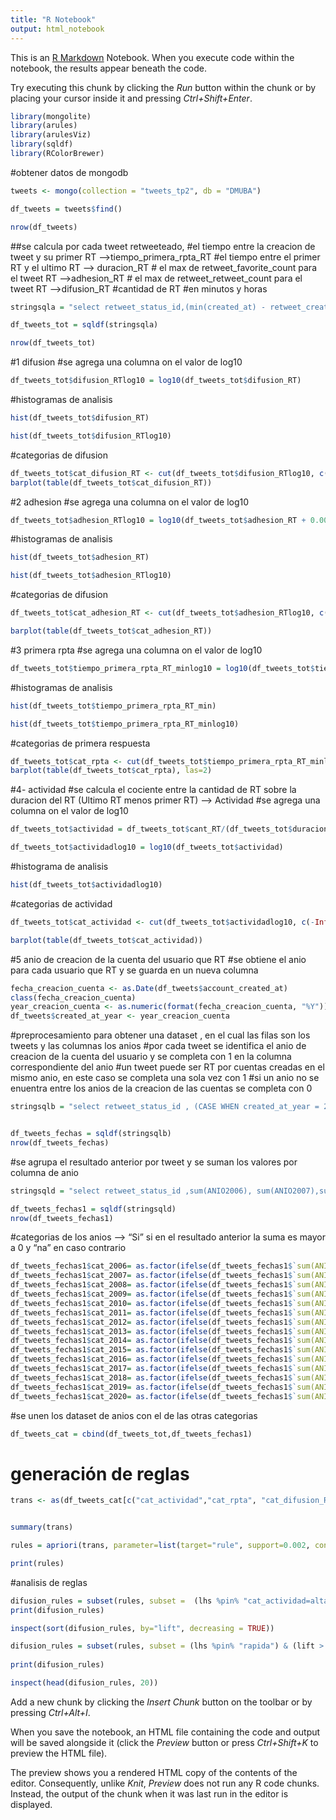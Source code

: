 ```yaml
---
title: "R Notebook"
output: html_notebook
---
```


This is an [R Markdown](http://rmarkdown.rstudio.com) Notebook. When you execute code within the notebook, the results appear beneath the code. 

Try executing this chunk by clicking the *Run* button within the chunk or by placing your cursor inside it and pressing *Ctrl+Shift+Enter*. 

```r
library(mongolite)
library(arules)
library(arulesViz)
library(sqldf)
library(RColorBrewer)
```
#obtener datos de mongodb
```r
tweets <- mongo(collection = "tweets_tp2", db = "DMUBA")

df_tweets = tweets$find()

nrow(df_tweets)
```
##se calcula por cada tweet retweeteado,
#el tiempo entre la creacion de tweet y su primer RT -->tiempo_primera_rpta_RT
#el tiempo entre el primer RT y el ultimo RT ---> duracion_RT
# el max de retweet_favorite_count para el tweet RT --->adhesion_RT
# el max de retweet_retweet_count para el tweet RT ---->difusion_RT
#cantidad de RT
#en minutos y horas

```r

stringsqla = "select retweet_status_id,(min(created_at) - retweet_created_at)/60 as tiempo_primera_rpta_RT_min,(min(created_at) - retweet_created_at)/3600 as tiempo_primera_rpta_RT_hs, (max(created_at) - min(created_at))/60 as duracion_RT_min,(max(created_at) - min(created_at))/3600 as duracion_RT_hs, max(retweet_favorite_count) as adhesion_RT, max(retweet_retweet_count) as difusion_RT,count(*) as cant_RT from df_tweets group by retweet_status_id"

df_tweets_tot = sqldf(stringsqla)

nrow(df_tweets_tot)
```
#1 difusion
#se agrega una columna on el valor de log10 

```r
df_tweets_tot$difusion_RTlog10 = log10(df_tweets_tot$difusion_RT)
```
#histogramas de analisis
```r
hist(df_tweets_tot$difusion_RT)
```
```r
hist(df_tweets_tot$difusion_RTlog10)
```
#categorias de difusion
```r
df_tweets_tot$cat_difusion_RT <- cut(df_tweets_tot$difusion_RTlog10, c(-Inf,0.7, 1.7, 2.7, Inf), labels = c("muy baja", "baja", "media", "alta"))
barplot(table(df_tweets_tot$cat_difusion_RT))
```
#2 adhesion
#se agrega una columna on el valor de log10 
```r
df_tweets_tot$adhesion_RTlog10 = log10(df_tweets_tot$adhesion_RT + 0.0001 )
```
#histogramas de analisis
```r
hist(df_tweets_tot$adhesion_RT)
```

```r
hist(df_tweets_tot$adhesion_RTlog10)
```
#categorias de difusion
```r
df_tweets_tot$cat_adhesion_RT <- cut(df_tweets_tot$adhesion_RTlog10, c(-Inf, 1, 2, 3, 4, Inf), labels = c("muy baja", "baja", "media", "alta", "muy alta"))

barplot(table(df_tweets_tot$cat_adhesion_RT))

```

#3 primera rpta
#se agrega una columna on el valor de log10 
```r
df_tweets_tot$tiempo_primera_rpta_RT_minlog10 = log10(df_tweets_tot$tiempo_primera_rpta_RT_min)
```
#histogramas de analisis
```r
hist(df_tweets_tot$tiempo_primera_rpta_RT_min)
```

```r
hist(df_tweets_tot$tiempo_primera_rpta_RT_minlog10)
```

#categorias de primera respuesta

```r
df_tweets_tot$cat_rpta <- cut(df_tweets_tot$tiempo_primera_rpta_RT_minlog10, c(-Inf,1, 2, 3, 4, Inf),labels = c("rapidisima","muy rapida", "rapida", "menos rapida", "lenta"))
barplot(table(df_tweets_tot$cat_rpta), las=2)

```

#4- actividad
#se calcula el cociente entre la cantidad de RT sobre la duracion del RT (Ultimo RT menos primer RT) --> Actividad
#se agrega una columna on el valor de log10 
```r
df_tweets_tot$actividad = df_tweets_tot$cant_RT/(df_tweets_tot$duracion_RT_min + 0.0001)

df_tweets_tot$actividadlog10 = log10(df_tweets_tot$actividad)
```
#histograma de analisis

```r
hist(df_tweets_tot$actividadlog10)
```

#categorias de actividad
```r
df_tweets_tot$cat_actividad <- cut(df_tweets_tot$actividadlog10, c(-Inf,-2, 0, Inf), labels = c("baja", "media","alta"))

barplot(table(df_tweets_tot$cat_actividad))
```

#5 anio de creacion de la cuenta del usuario que RT
#se obtiene el anio para cada usuario que RT y se guarda en un nueva columna
```r
fecha_creacion_cuenta <- as.Date(df_tweets$account_created_at)
class(fecha_creacion_cuenta)
year_creacion_cuenta <- as.numeric(format(fecha_creacion_cuenta, "%Y"))
df_tweets$created_at_year <- year_creacion_cuenta
```
#preprocesamiento para obtener una dataset , en el cual las filas son los tweets y las columnas los anios
#por cada tweet se identifica el anio de creacion de la cuenta del usuario y se completa con 1 en la columna correspondiente del anio
#un tweet puede ser RT por cuentas creadas en el mismo anio, en este caso se completa una sola vez con 1
#si un anio no se enuentra entre los anios de la creacion de las cuentas se completa con 0

```r
stringsqlb = "select retweet_status_id , (CASE WHEN created_at_year = 2006 THEN 1 else 0 end) AS ANIO2006,(CASE WHEN created_at_year = 2007 THEN 1 else 0 end) AS ANIO2007, (CASE WHEN created_at_year = 2008 THEN 1 else 0 end) AS ANIO2008,(CASE WHEN created_at_year = 2009 THEN 1 else 0 end) AS ANIO2009, (CASE WHEN created_at_year = 2010 THEN 1 else 0 end) AS ANIO2010, (CASE WHEN created_at_year = 2011 THEN 1 else 0 end) AS ANIO2011, (CASE WHEN created_at_year = 2012 THEN 1 else 0 end) AS ANIO2012, (CASE WHEN created_at_year = 2013 THEN 1 else 0 end) AS ANIO2013, (CASE WHEN created_at_year = 2014 THEN 1 else 0 end) AS ANIO2014, (CASE WHEN created_at_year = 2015 THEN 1 else 0 end) AS ANIO2015, (CASE WHEN created_at_year = 2016 THEN 1 else 0 end) AS ANIO2016,(CASE WHEN created_at_year = 2017 THEN 1 else 0 end) AS ANIO2017, (CASE WHEN created_at_year = 2018 THEN 1 else 0 end) AS ANIO2018,(CASE WHEN created_at_year = 2019 THEN 1 else 0 end) AS ANIO2019, (CASE WHEN created_at_year = 2020 THEN 1 else 0 end) AS ANIO2020 from df_tweets"


df_tweets_fechas = sqldf(stringsqlb)
nrow(df_tweets_fechas)
```
#se agrupa el resultado anterior por tweet y se suman los valores por columna de anio

```r
stringsqld = "select retweet_status_id ,sum(ANIO2006), sum(ANIO2007),sum(ANIO2008), sum(ANIO2009), sum(ANIO2010),sum(ANIO2011), sum(ANIO2012),sum(ANIO2013), sum(ANIO2014),sum(ANIO2015), sum(ANIO2016), sum(ANIO2017),  sum(ANIO2018), sum(ANIO2019),sum(ANIO2020)  from df_tweets_fechas group by retweet_status_id"

df_tweets_fechas1 = sqldf(stringsqld)
nrow(df_tweets_fechas1)
```
#categorias de los anios --> "Si" si en el resultado anterior la suma es mayor a 0 y "na" en caso contrario
```r
df_tweets_fechas1$cat_2006= as.factor(ifelse(df_tweets_fechas1$`sum(ANIO2006)` > 0, "SI", NA))
df_tweets_fechas1$cat_2007= as.factor(ifelse(df_tweets_fechas1$`sum(ANIO2007)` > 0, "SI", NA))
df_tweets_fechas1$cat_2008= as.factor(ifelse(df_tweets_fechas1$`sum(ANIO2008)` > 0, "SI", NA))
df_tweets_fechas1$cat_2009= as.factor(ifelse(df_tweets_fechas1$`sum(ANIO2009)` > 0, "SI", NA))
df_tweets_fechas1$cat_2010= as.factor(ifelse(df_tweets_fechas1$`sum(ANIO2010)` > 0, "SI", NA))
df_tweets_fechas1$cat_2011= as.factor(ifelse(df_tweets_fechas1$`sum(ANIO2011)` > 0, "SI", NA))
df_tweets_fechas1$cat_2012= as.factor(ifelse(df_tweets_fechas1$`sum(ANIO2012)` > 0, "SI", NA))
df_tweets_fechas1$cat_2013= as.factor(ifelse(df_tweets_fechas1$`sum(ANIO2013)` > 0, "SI", NA))
df_tweets_fechas1$cat_2014= as.factor(ifelse(df_tweets_fechas1$`sum(ANIO2014)` > 0, "SI", NA))
df_tweets_fechas1$cat_2015= as.factor(ifelse(df_tweets_fechas1$`sum(ANIO2015)` > 0, "SI", NA))
df_tweets_fechas1$cat_2016= as.factor(ifelse(df_tweets_fechas1$`sum(ANIO2016)` > 0, "SI", NA))
df_tweets_fechas1$cat_2017= as.factor(ifelse(df_tweets_fechas1$`sum(ANIO2017)` > 0, "SI", NA))
df_tweets_fechas1$cat_2018= as.factor(ifelse(df_tweets_fechas1$`sum(ANIO2018)` > 0, "SI", NA))
df_tweets_fechas1$cat_2019= as.factor(ifelse(df_tweets_fechas1$`sum(ANIO2019)` > 0, "SI", NA))
df_tweets_fechas1$cat_2020= as.factor(ifelse(df_tweets_fechas1$`sum(ANIO2020)` > 0, "SI", NA))

```
#se unen los dataset de anios con el de las otras categorias
```r
df_tweets_cat = cbind(df_tweets_tot,df_tweets_fechas1)
```

# generación de reglas

```r
trans <- as(df_tweets_cat[c("cat_actividad","cat_rpta", "cat_difusion_RT", "cat_adhesion_RT","cat_2006","cat_2007","cat_2008","cat_2009","cat_2010","cat_2011","cat_2012","cat_2013","cat_2014","cat_2015","cat_2016","cat_2017","cat_2018","cat_2019","cat_2020")], "transactions")


summary(trans)
```
```r
rules = apriori(trans, parameter=list(target="rule", support=0.002, confidence=0.6,  minlen=2))

print(rules)
```

#analisis de reglas
```r
difusion_rules = subset(rules, subset =  (lhs %pin% "cat_actividad=alta") & (lift > 1) & (rhs %pin% "alta"))
print(difusion_rules)  

inspect(sort(difusion_rules, by="lift", decreasing = TRUE))
```
```r
difusion_rules = subset(rules, subset = (lhs %pin% "rapida") & (lift > 18) & (rhs %pin% "alta"))
  
print(difusion_rules)  

inspect(head(difusion_rules, 20))
```


Add a new chunk by clicking the *Insert Chunk* button on the toolbar or by pressing *Ctrl+Alt+I*.

When you save the notebook, an HTML file containing the code and output will be saved alongside it (click the *Preview* button or press *Ctrl+Shift+K* to preview the HTML file).


The preview shows you a rendered HTML copy of the contents of the editor. Consequently, unlike *Knit*, *Preview* does not run any R code chunks. Instead, the output of the chunk when it was last run in the editor is displayed.
